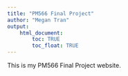 ```yaml
---
title: "PM566 Final Project"
author: "Megan Tran"
output: 
    html_document:
        toc: TRUE
        toc_float: TRUE
---
```


This is my PM566 Final Project website.
